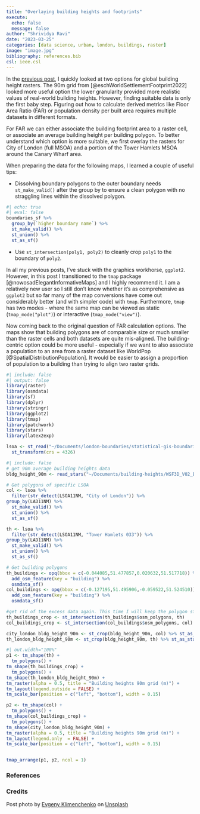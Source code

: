 ```yaml
---
title: "Overlaying building heights and footprints"
execute:
  echo: false
  message: false
author: "Shrividya Ravi"
date: "2023-03-25"
categories: [data science, urban, london, buildings, raster]
image: "image.jpg"
bibliography: references.bib
csl: ieee.csl
---
```


In the [previous post](https://shriv.github.io/e-flaneur/posts/bldg-heights-intro/), I quickly looked at two options for global building height rasters. The 90m grid from [@eschWorldSettlementFootprint2022] looked more useful option the lower granularity provided more realistic values of real-world building heights. However, finding suitable data is only the first baby step. Figuring out how to calculate derived metrics like Floor Area Ratio (FAR) or population density per built area requires multiple datasets in different formats. 

For FAR we can either associate the building footprint area to a raster cell, or associate an average building height per building polygon. To better understand which option is more suitable, we first overlay the rasters for City of London (full MSOA) and a portion of the Tower Hamlets MSOA around the Canary Wharf area. 


When preparing the data for the following maps, I learned a couple of useful tips:

- Dissolving boundary polygons to the outer boundary needs `st_make_valid()` after the group by to ensure a clean polygon with no straggling lines within the dissolved polygon.  
```r
#| echo: true
#| eval: false
boundaries_sf %>% 
  group_by(`higher boundary name`) %>% 
  st_make_valid() %>%
  st_union() %>% 
  st_as_sf()
```
- Use `st_intersection(poly1, poly2)` to cleanly crop `poly1` to the boundary of `poly2`. 

In all my previous posts, I've stuck with the graphics workhorse, `ggplot2`. However, in this post I transitioned to the `tmap` package [@nowosadElegantInformativeMaps] and I highly recommend it. I am a relatively new user so I still don't know whether it's as comprehensive as `ggplot2` but so far many of the map conversions have come out considerably better (and with simpler code) with `tmap`. Furthermore, `tmap` has two modes - where the same map can be viewed as static (`tmap_mode("plot")`) or interactive (`tmap_mode("view")`). 

Now coming back to the original question of FAR calculation options. The maps show that building polygons are of comparable size or much smaller than the raster cells and both datasets are quite mis-aligned. The building-centric option could be more useful - especially if we want to also associate a population to an area from a raster dataset like WorldPop [@SpatialDistributionPopulation]. It would be easier to assign a proportion of population to a building than trying to align two raster grids. 

```r
#| include: false
#| output: false
library(raster)
library(osmdata)
library(sf)
library(dplyr)
library(stringr)
library(ggplot2)
library(tmap)
library(patchwork)
library(stars)
library(latex2exp)

lsoa <- st_read("~/Documents/london-boundaries/statistical-gis-boundaries-london/ESRI/LSOA_2011_London_gen_MHW.shp") %>% 
  st_transform(crs = 4326)
```


```r
#| include: false
# get 90m average building heights data
bldg_height_90m <- read_stars("~/Documents/building-heights/WSF3D_V02_BuildingHeight.tif")

# Get polygons of specific LSOA
col <- lsoa %>% 
  filter(str_detect(LSOA11NM, "City of London")) %>%
group_by(LAD11NM) %>%  
  st_make_valid() %>% 
  st_union() %>% 
  st_as_sf()

th <- lsoa %>% 
  filter(str_detect(LSOA11NM, "Tower Hamlets 033")) %>%
group_by(LAD11NM) %>%  
  st_make_valid() %>% 
  st_union() %>% 
  st_as_sf()

# Get building polygons
th_buildings <- opq(bbox = c(-0.044085,51.477857,0.020632,51.517718)) %>%
  add_osm_feature(key = "building") %>%
  osmdata_sf()
col_buildings <- opq(bbox = c(-0.127195,51.495906,-0.059522,51.524510)) %>%
  add_osm_feature(key = "building") %>%
  osmdata_sf()

#get rid of the excess data again. This time I will keep the polygon sf object.
th_buildings_crop <- st_intersection(th_buildings$osm_polygons, th)
col_buildings_crop <- st_intersection(col_buildings$osm_polygons, col)

city_london_bldg_height_90m <- st_crop(bldg_height_90m, col) %>% st_as_stars()
th_london_bldg_height_90m <- st_crop(bldg_height_90m, th) %>% st_as_stars()

```


```r
#| out.width="100%"
p1 <- tm_shape(th) + 
  tm_polygons() +
tm_shape(th_buildings_crop) + 
  tm_polygons() + 
tm_shape(th_london_bldg_height_90m) + 
tm_raster(alpha = 0.5, title = "Building heights 90m grid (m)") + 
tm_layout(legend.outside = FALSE) +   
tm_scale_bar(position = c("left", "bottom"), width = 0.15)

p2 <- tm_shape(col) + 
  tm_polygons() +
tm_shape(col_buildings_crop) + 
  tm_polygons() + 
tm_shape(city_london_bldg_height_90m) + 
tm_raster(alpha = 0.5, title = "Building heights 90m grid (m)") + 
tm_layout(legend.only  = FALSE) +   
tm_scale_bar(position = c("left", "bottom"), width = 0.15)


tmap_arrange(p1, p2, ncol = 1)
```



### References

::: {#refs}
:::

### Credits

Post photo by <a href="https://unsplash.com/@dzheky?utm_source=unsplash&utm_medium=referral&utm_content=creditCopyText">Evgeny Klimenchenko</a> on <a href="https://unsplash.com/photos/O-J600qm45U?utm_source=unsplash&utm_medium=referral&utm_content=creditCopyText">Unsplash</a>
  
  